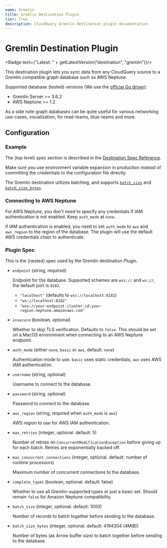 ```yaml
---
name: Gremlin
title: Gremlin Destination Plugin
tier: free
description: CloudQuery Gremlin destination plugin documentation
---
```

# Gremlin Destination Plugin


<Badge text={"Latest: " + getLatestVersion("destination", "gremlin")}/>

This destination plugin lets you sync data from any CloudQuery source to a Gremlin compatible graph database such as AWS Neptune.

Supported database (tested) versions (We use the [official Go driver](https://github.com/apache/tinkerpop/tree/master/gremlin-go)):

- Gremlin Server >= 3.6.2
- AWS Neptune >= 1.2

As a side note graph databases can be quite useful for various networking use-cases, visualization, for read-teams, blue-teams and more.

## Configuration

### Example

<Configuration />

The (top level) spec section is described in the [Destination Spec Reference](/docs/reference/destination-spec).

<Callout type="info">
Make sure you use environment variable expansion in production instead of committing the credentials to the configuration file directly.
</Callout>

The Gremlin destination utilizes batching, and supports [`batch_size`](/docs/reference/destination-spec#batch_size) and [`batch_size_bytes`](/docs/reference/destination-spec#batch_size_bytes).

### Connecting to AWS Neptune

For AWS Neptune, you don't need to specify any credentials if IAM authentication is not enabled. Keep `auth_mode` at `none`.

If IAM authentication is enabled, you need to set `auth_mode` to `aws` and `aws_region` to the region of the database. The plugin will use the default AWS credentials chain to authenticate.

### Plugin Spec

This is the (nested) spec used by the Gremlin destination Plugin.

- `endpoint` (string, required)

  Endpoint for the database. Supported schemes are `wss://` and `ws://`, the default port is `8182`.

  - `"localhost"` (defaults to `wss://localhost:8182`)
  - `"ws://localhost:8182"`
  - `"wss://your-endpoint.cluster-id.your-region.neptune.amazonaws.com"`

- `insecure` (boolean, optional)

  Whether to skip TLS verification. Defaults to `false`. This should be set on a MacOS environment when connecting to an AWS Neptune endpoint.

- `auth_mode` (either `none`, `basic` or `aws`, default: `none`)

  Authentication mode to use. `basic` uses static credentials, `aws` uses AWS IAM authentication.

- `username` (string, optional)

  Username to connect to the database.

- `password` (string, optional)

  Password to connect to the database.

- `aws_region` (string, required when `auth_mode` is `aws`)

  AWS region to use for AWS IAM authentication.

- `max_retries` (integer, optional. default: 5)

  Number of retries on `ConcurrentModificationException` before giving up for each batch. Retries are exponentially backed off.

- `max_concurrent_connections` (integer, optional. default: number of runtime processors)

  Maximum number of concurrent connections to the database.

- `complete_types` (boolean, optional. default: false)

  Whether to use all Gremlin-supported types or just a basic set. Should remain `false` for Amazon Neptune compatibility.

- `batch_size` (integer, optional. default: 1000)

  Number of records to batch together before sending to the database.

- `batch_size_bytes` (integer, optional. default: 4194304 (4MiB))

  Number of bytes (as Arrow buffer size) to batch together before sending to the database.
